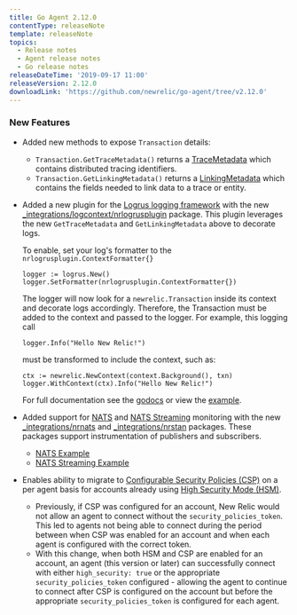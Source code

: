 ```yaml
---
title: Go Agent 2.12.0
contentType: releaseNote
template: releaseNote
topics:
  - Release notes
  - Agent release notes
  - Go release notes
releaseDateTime: '2019-09-17 11:00'
releaseVersion: 2.12.0
downloadLink: 'https://github.com/newrelic/go-agent/tree/v2.12.0'
---
```


### New Features

* Added new methods to expose `Transaction` details:

  * `Transaction.GetTraceMetadata()` returns a [TraceMetadata](https://godoc.org/github.com/newrelic/go-agent#TraceMetadata) which contains distributed tracing identifiers.
  * `Transaction.GetLinkingMetadata()` returns a [LinkingMetadata](https://godoc.org/github.com/newrelic/go-agent#LinkingMetadata) which contains the fields needed to link data to a trace or entity.
* Added a new plugin for the [Logrus logging framework](https://github.com/sirupsen/logrus) with the new [\_integrations/logcontext/nrlogrusplugin](https://github.com/newrelic/go-agent/go-agent/tree/master/_integrations/logcontext/nrlogrusplugin) package. This plugin leverages the new `GetTraceMetadata` and `GetLinkingMetadata` above to decorate logs.

  To enable, set your log's formatter to the `nrlogrusplugin.ContextFormatter{}`

  ```
  logger := logrus.New()
  logger.SetFormatter(nrlogrusplugin.ContextFormatter{})
  ```

  The logger will now look for a `newrelic.Transaction` inside its context and decorate logs accordingly. Therefore, the Transaction must be added to the context and passed to the logger. For example, this logging call

  ```
  logger.Info("Hello New Relic!")
  ```

  must be transformed to include the context, such as:

  ```
  ctx := newrelic.NewContext(context.Background(), txn)
  logger.WithContext(ctx).Info("Hello New Relic!")
  ```

  For full documentation see the [godocs](https://godoc.org/github.com/newrelic/go-agent/_integrations/logcontext/nrlogrusplugin) or view the [example](https://github.com/newrelic/go-agent/blob/master/_integrations/logcontext/nrlogrusplugin/example/main.go).
* Added support for [NATS](https://github.com/nats-io/nats.go) and [NATS Streaming](https://github.com/nats-io/stan.go) monitoring with the new [\_integrations/nrnats](https://godoc.org/github.com/newrelic/go-agent/_integrations/nrnats) and [\_integrations/nrstan](https://godoc.org/github.com/newrelic/go-agent/_integrations/nrstan) packages. These packages support instrumentation of publishers and subscribers.

  * [NATS Example](https://github.com/newrelic/go-agent/blob/master/_integrations/nrnats/examples/main.go)
  * [NATS Streaming Example](https://github.com/newrelic/go-agent/blob/master/_integrations/nrstan/examples/main.go)
* Enables ability to migrate to [Configurable Security Policies (CSP)](https://docs.newrelic.com/docs/agents/manage-apm-agents/configuration/enable-configurable-security-policies) on a per agent basis for accounts already using [High Security Mode (HSM)](https://docs.newrelic.com/docs/agents/manage-apm-agents/configuration/high-security-mode).

  * Previously, if CSP was configured for an account, New Relic would not allow an agent to connect without the `security_policies_token`. This led to agents not being able to connect during the period between when CSP was enabled for an account and when each agent is configured with the correct token.
  * With this change, when both HSM and CSP are enabled for an account, an agent (this version or later) can successfully connect with either `high_security: true` or the appropriate `security_policies_token` configured - allowing the agent to continue to connect after CSP is configured on the account but before the appropriate `security_policies_token` is configured for each agent.
